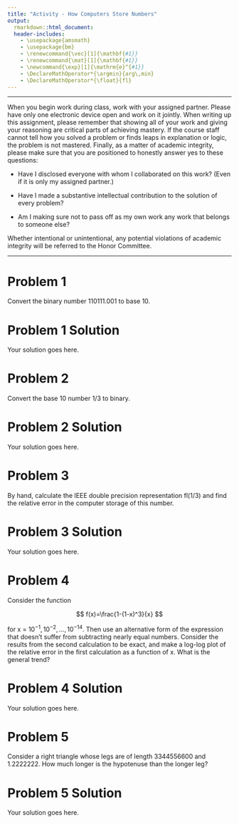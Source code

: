 ```yaml
---
title: "Activity - How Computers Store Numbers"
output:
  rmarkdown::html_document:
  header-includes:
    - \usepackage{amsmath}
    - \usepackage{bm}
    - \renewcommand{\vec}[1]{\mathbf{#1}}
    - \renewcommand{\mat}[1]{\mathbf{#1}}
    - \newcommand{\exp}[1]{\mathrm{e}^{#1}}
    - \DeclareMathOperator*{\argmin}{arg\,min}
    - \DeclareMathOperator*{\float}{fl}
---
```


***

When you begin work during class, work with your assigned partner. Please have only one electronic device open and work on it jointly. When writing up this assignment, please remember that showing all of your work and giving your reasoning are critical parts of achieving mastery. If the course staff cannot tell how you solved a problem or finds leaps in explanation or logic, the problem is not mastered. Finally, as a matter of academic integrity, please make sure that you are positioned to honestly answer yes to these questions:

- Have I disclosed everyone with whom I collaborated on this work? (Even if it is only my assigned partner.)

- Have I made a substantive intellectual contribution to the solution of every problem?

- Am I making sure not to pass off as my own work any work that belongs to someone else?

Whether intentional or unintentional, any potential violations of academic integrity will be referred to the Honor Committee.

***

# Problem 1

Convert the binary number 110111.001 to base 10.

# Problem 1 Solution

Your solution goes here.

# Problem 2

Convert the base 10 number 1/3 to binary.

# Problem 2 Solution

Your solution goes here.

# Problem 3

By hand, calculate the IEEE double precision representation fl(1/3) and find the relative error in the computer storage of this number.

# Problem 3 Solution

Your solution goes here.

# Problem 4

Consider the function

$$
f(x)=\frac{1-(1-x)^3}{x}
$$

for x = $10^{-1}, 10^{-2}, \ldots, 10^{-14}$. Then use an alternative form of the expression that doesn't suffer from subtracting nearly equal numbers. Consider the results from the second calculation to be exact, and make a log-log plot of the relative error in the first calculation as a function of x. What is the general trend?

# Problem 4 Solution

Your solution goes here.

# Problem 5

Consider a right triangle whose legs are of length 3344556600 and 1.2222222. How much longer is the hypotenuse than the longer leg?

# Problem 5 Solution

Your solution goes here.